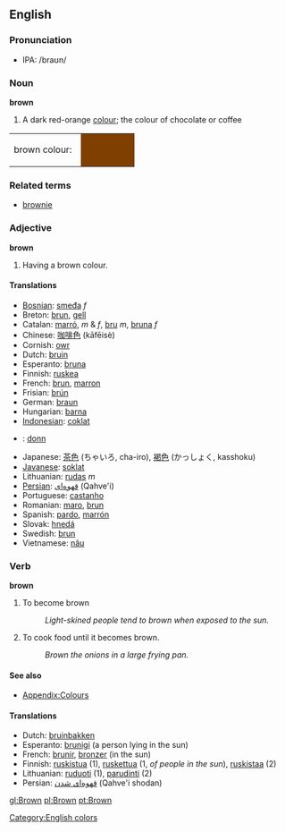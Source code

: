 ==English==

===Pronunciation===
*IPA: /braʊn/

===Noun===
'''brown'''   

# {{uncountable}} A dark red-orange [[colour]]; the colour of chocolate or coffee

<table><tr><td>brown colour: &nbsp;</td>
<td bgcolor="#7F3F00" width="80">&nbsp; </td></tr></table>

===Related terms===
*[[brownie]]

===Adjective===
'''brown'''   

# Having a brown colour.

====Translations====

*[[Bosnian]]: [[smeđa]] ''f''
*Breton: [[brun]], [[gell]]
*Catalan: [[marró]], ''m'' & ''f'', [[bru]] ''m'', [[bruna]] ''f''
*Chinese: [[咖啡色]] (kāfēisè)
*Cornish: [[owr]]
*Dutch: [[bruin]]
*Esperanto: [[bruna]]
*Finnish: [[ruskea]]
*French: [[brun]], [[marron]]
*Frisian: [[brún]]
*German: [[braun]]
*Hungarian: [[barna]]
*[[Indonesian]]: [[coklat]]
*{{ga}}: [[donn]]
*Japanese: [[茶色]] (ちゃいろ, cha-iro), [[褐色]] (かっしょく, kasshoku)
*[[Javanese]]: [[soklat]]
*Lithuanian: [[rudas]] ''m''
*[[Persian]]: [[قهوه‌ای]] (Qahve'i)
*Portuguese: [[castanho]]
*Romanian: [[maro]], [[brun]]
*Spanish: [[pardo]],  [[marrón]]
*Slovak: [[hnedá]]
*Swedish: [[brun]]
*Vietnamese: [[nâu]]

===Verb===
'''brown'''

# To become brown
#: ''Light-skined people tend to brown when exposed to the sun.''
# {{cattag|cooking}} To cook food until it becomes brown.
#: ''Brown the onions in a large frying pan.''

====See also====
*[[Wiktionary_Appendix:Colours|Appendix:Colours]]

====Translations====
*Dutch: [[bruinbakken]]
*Esperanto: [[brunigi]] (a person lying in the sun)
*French: [[brunir]], [[bronzer]] (in the sun)
*Finnish: [[ruskistua]] (1), [[ruskettua]] (1, ''of people in the sun''), [[ruskistaa]] (2)
*Lithuanian: [[ruduoti]] (1), [[parudinti]] (2)
*Persian: [[قهوه‌ای شدن]] (Qahve'i shodan)
[[Category:English colors]]

[[gl:Brown]]
[[pl:Brown]]
[[pt:Brown]]